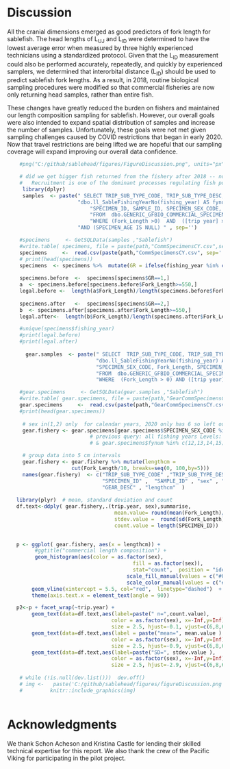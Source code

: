 # Discussion

<!--KH: If we decide to used the bulleted objectives list for each of the two studies I suggested in the into (or, something similar), this discussion could be re-structured to explicitly answer each of those objectives. I'm happy to help with this if you'd like. Let me know.--> 

All the cranial dimensions emerged as good predictors of fork length for sablefish.   The head lengths of L~UJ~ and L~ID~ were determined to have the lowest average error when measured by three highly experienced technicians using a standardized protocol.  Given that the L~ID~ measurement could also be performed accurately, repeatedly, and quickly by experienced samplers, we determined that interorbital distance (L~ID~) should be used to predict sablefish fork lengths.   As a result, in 2018, routine biological sampling procedures were modified so that commercial fisheries are now only returning head samples, rather than entire fish. 

These changes have greatly reduced the burden on fishers <!--KH: was the previous burden based on having to store whole fish? Would be good to here and / or in initial intro section --> and maintained our length composition sampling for sablefish. <!--KH: given that we haven't presented any sample size data for 2018-2021, we could omit the next section from the discussion and instead focus on the outcome simply being the decision to switch to head-only sampling starting in 2018. We could then recommend that a follow-up review in a couple years to better examine how sampling rates and distribution have changed.  I'm also not completely sure to what extent low sampling in 2021 was due to covid vs. some sectors just forgetting to take samples (i.e., longline) combined with taking time to get through the backlog of samples. I think more time would help tease these apart--> However, our overall goals were also intended to expand spatial distribution of samples and increase the number of samples.  Unfortunately, these goals were not met given sampling challenges caused by COVID restrictions that began in early 2020. Now that travel restrictions are being lifted we are hopeful that our sampling coverage will expand improving our overall data confidence.

<!--KH: More discussion of the results of the sex assignments by fishers will be needed here as well once those results are available.  -->


```r
   
    #png("C:/github/sablehead/figures/FigureDiscussion.png", units="px", width=1600, height=1800, res=150) # write png to file

    # did we get bigger fish returned from the fishery after 2018 -- nope because of all the baby sablefish that flooded the fishery
    #   Recruitment is one of the dominant processes regulating fish population productivity
     library(dplyr)
     samples  <- paste(" SELECT TRIP_SUB_TYPE_CODE, TRIP_SUB_TYPE_DESC, [trip year], fishing_year,   ",
                       "dbo.ll_SableFishingYearNo(fishing_year) AS fynum, ",
		                   "SPECIMEN_ID, SAMPLE_ID, SPECIMEN_SEX_CODE, Fork_Length, SPECIMEN_AGE  ",
		                   "FROM  dbo.GENERIC_GFBIO_COMMERCIAL_SPECIMENS_LWSMO  ",
		                   "WHERE (Fork_Length >0)  AND  ([trip year] > 2015)   ",
                       "AND (SPECIMEN_AGE IS NULL) " , sep='')  

    #specimens     <- GetSQLData(samples ,"Sablefish")
    #write.table( specimens, file = paste(path,"CommSpecimensCY.csv",sep=''),row.names=FALSE, na="",col.names=TRUE, sep=",")
    specimens     <-  read.csv(paste(path,"CommSpecimensCY.csv", sep=''), header=T) # read from csv
    # print(head(specimens))
    specimens  <- specimens %>%  mutate(GR = ifelse(fishing_year %in% c('FY 2016/2017','FY 2017/2018'), 1, 2))
    
    specimens.before  <-  specimens[specimens$GR==1,]
    a  <- specimens.before[specimens.before$Fork_Length>=550,]
    legal.before <-  length(a$Fork_Length)/length(specimens.before$Fork_Length)  # 44%
        
    specimens.after   <-  specimens[specimens$GR==2,]
    b  <- specimens.after[specimens.after$Fork_Length>=550,]
    legal.after<-  length(b$Fork_Length)/length(specimens.after$Fork_Length)   # 13%

    #unique(specimens$fishing_year)
    #print(legal.before)
    #print(legal.after)
    
      gear.samples  <- paste(" SELECT  TRIP_SUB_TYPE_CODE, TRIP_SUB_TYPE_DESC, [trip year], fishing_year, ",
                             "dbo.ll_SableFishingYearNo(fishing_year) AS fynum, SPECIMEN_ID, SAMPLE_ID, ",
                             "SPECIMEN_SEX_CODE, Fork_Length, SPECIMEN_AGE,  GEAR_DESC ",
                             "FROM  dbo.GENERIC_GFBIO_COMMERCIAL_SPECIMENS_LWSMO ",
                             "WHERE  (Fork_Length > 0) AND ([trip year] > 2015)" , sep='')  

    #gear.specimens     <- GetSQLData(gear.samples ,"Sablefish")
    #write.table( gear.specimens, file = paste(path,"GearCommSpecimensCY.csv",sep=''),row.names=FALSE, na="",col.names=TRUE, sep=",")
    gear.specimens     <-  read.csv(paste(path,"GearCommSpecimensCY.csv", sep=''), header=T) # read from csv
    #print(head(gear.specimens))
    
     # sex in(1,2) only  for calendar years, 2020 only has 6 so left out  
     gear.fishery <- gear.specimens[gear.specimens$SPECIMEN_SEX_CODE %in% c(1,2) & gear.specimens$trip.year != 2020,]
                           # previous query: all fishing years Levels: FY 2016/2017 FY 2017/2018 FY 2018/2019 FY 2019/2020
                           # & gear.specimens$fynum %in% c(12,13,14,15),]

     # group data into 5 cm intervals    
     gear.fishery <- gear.fishery %>% mutate(lengthcm = 
			         cut(Fork_Length/10, breaks=seq(0, 100,by=5)))  
     names(gear.fishery)  <- c("TRIP_SUB_TYPE_CODE" ,"TRIP_SUB_TYPE_DESC" ,"trip.year" ,  "fishing_year" , "fynum"  ,
                               "SPECIMEN_ID" ,  "SAMPLE_ID" , "sex" , "Fork_Length" ,  "SPECIMEN_AGE" ,
                               "GEAR_DESC" , "lengthcm"  )
   
   library(plyr)  # mean, standard deviation and count
   df.text<-ddply( gear.fishery,.(trip.year, sex),summarise,
                                   mean.value= round(mean(Fork_Length)/10,1) ,
                                   stdev.value =  round(sd(Fork_Length)/10,1)   , 
                                   count.value = length(SPECIMEN_ID))
 

   p <- ggplot( gear.fishery, aes(x = lengthcm)) +
         #ggtitle("commercial length composition") +
         geom_histogram(aes(color = as.factor(sex),
                 	                     fill = as.factor(sex)), 
                 	                     stat="count",  position = "identity",alpha = 0.3)     +
                                       scale_fill_manual(values = c("#00AFBB", "#E7B800")) +
                                       scale_color_manual(values = c("#00AFBB", "#E7B800")) +
        geom_vline(xintercept = 5.5, col="red",  linetype="dashed")  +
        theme(axis.text.x = element_text(angle = 90)) 

   p2<-p + facet_wrap(~trip.year) + 
        geom_text(data=df.text,aes(label=paste(" n=",count.value), 
                                  color = as.factor(sex), x=-Inf,y=Inf), 
                                  size = 2.5, hjust=-0.1, vjust=c(6,8,6,8,6,8,6,8)) +
        geom_text(data=df.text,aes(label = paste("mean=", mean.value ) , 
                                  color = as.factor(sex), x=-Inf,y=Inf), 
                                  size = 2.5, hjust=-0.9, vjust=c(6,8,6,8,6,8,6,8))   +
        geom_text(data=df.text,aes(label=paste("SD=", stdev.value ), 
                                  color = as.factor(sex), x=-Inf,y=Inf), 
                                  size = 2.5, hjust=-2.9, vjust=c(6,8,6,8,6,8,6,8) )
   
    # while (!is.null(dev.list()))  dev.off()
    # img <-   paste('C:/github/sablehead/figures/figureDiscussion.png',sep="")   # -- retrieve png 
    #         knitr::include_graphics(img)
    

```

# Acknowledgments

We thank Schon Acheson and Kristina Castle for lending their skilled technical expertise for this report.  We also thank the crew of the Pacific Viking for participating in the pilot project.

\clearpage